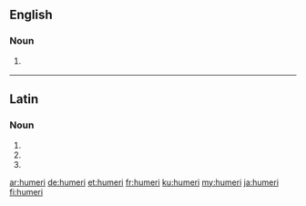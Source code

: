 ==English==

===Noun===
{{head|en|plural}}

# {{context|anatomy|lang=en}} {{plural of|humerus|lang=en}}

----

==Latin==

===Noun===
{{la-noun-form|humerī}}

# {{inflection of|humerus||nom|p|lang=la}}
# {{inflection of|humerus||gen|s|lang=la}}
# {{inflection of|humerus||voc|p|lang=la}}

[[ar:humeri]]
[[de:humeri]]
[[et:humeri]]
[[fr:humeri]]
[[ku:humeri]]
[[my:humeri]]
[[ja:humeri]]
[[fi:humeri]]